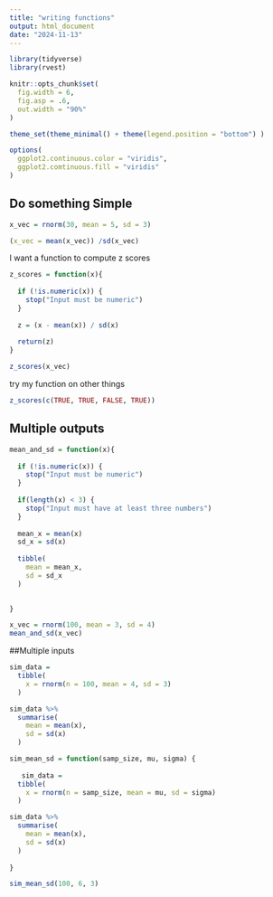 ```yaml
---
title: "writing functions"
output: html_document
date: "2024-11-13"
---
```

```r
library(tidyverse)
library(rvest)

knitr::opts_chunk$set(
  fig.width = 6,
  fig.asp = .6,
  out.width = "90%"
)

theme_set(theme_minimal() + theme(legend.position = "bottom") )

options(
  ggplot2.continuous.color = "viridis",
  ggplot2.comtinuous.fill = "viridis"
)
```


## Do something Simple

```r
x_vec = rnorm(30, mean = 5, sd = 3)

(x_vec = mean(x_vec)) /sd(x_vec)
```

I want a function to compute z scores
```r
z_scores = function(x){
  
  if (!is.numeric(x)) {
    stop("Input must be numeric")
  }
  
  z = (x - mean(x)) / sd(x)
  
  return(z)
}

z_scores(x_vec)
```

try my function on other things

```r
z_scores(c(TRUE, TRUE, FALSE, TRUE))
```

## Multiple outputs

```r
mean_and_sd = function(x){
  
  if (!is.numeric(x)) {
    stop("Input must be numeric")
  }
  
  if(length(x) < 3) {
    stop("Input must have at least three numbers")
  }
  
  mean_x = mean(x)
  sd_x = sd(x)
  
  tibble(
    mean = mean_x,
    sd = sd_x
  )
  

}

```

```r
x_vec = rnorm(100, mean = 3, sd = 4)
mean_and_sd(x_vec)
```

##Multiple inputs

```r
sim_data = 
  tibble(
    x = rnorm(n = 100, mean = 4, sd = 3)
  )

sim_data %>% 
  summarise(
    mean = mean(x),
    sd = sd(x)
  )
```

```r
sim_mean_sd = function(samp_size, mu, sigma) {
 
   sim_data = 
  tibble(
    x = rnorm(n = samp_size, mean = mu, sd = sigma)
  )

sim_data %>% 
  summarise(
    mean = mean(x),
    sd = sd(x)
  )
  
}

sim_mean_sd(100, 6, 3)
```

